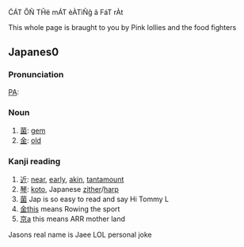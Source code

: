 ĆÁT ŐÑ TĤë mÁT èÀTìÑĝ â FáT rÀt


This whole page is braught to you by Pink lollies and the food fighters

==Japanes0==
===Pronunciation===
[[PA]]: {{Arch/iɴ/}}

===Noun===
{{ja-noun|h|ro=in}}
# [[菌]]: [[gem]]
# [[金]]: [[old]]

===Kanji reading===
{{ja-kanjireading|rom=kin}}

# [[近]]: [[near]], [[early]], [[akin]], [[tantamount]]
# [[琴]]: [[koto]], Japanese [[zither]]/[[harp]]
# [[菌]] Jap is so easy to read and say Hi Tommy L
# [[金]]this means Rowing the sport
# [[京]]a this means ARR mother land
Jasons real name is Jaee LOL personal joke
